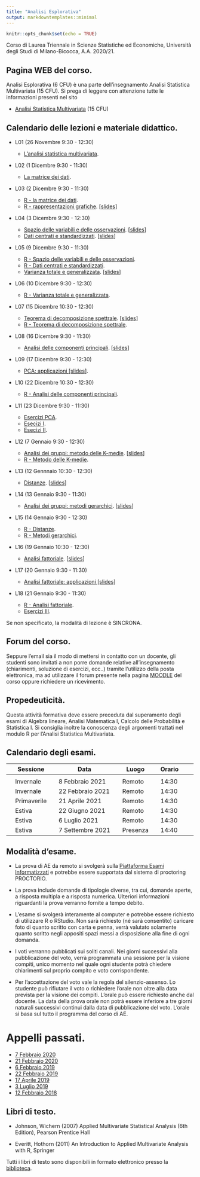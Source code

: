 ```yaml
---
title: "Analisi Esplorativa"
output: markdowntemplates::minimal
---
```


```r
knitr::opts_chunk$set(echo = TRUE)
```

Corso di Laurea Triennale in Scienze Statistiche ed Economiche, Università degli Studi di Milano-Bicocca, A.A. 2020/21.

## Pagina WEB del corso.

Analisi Esplorativa (6 CFU) è una parte dell'insegnamento Analisi Statistica Multivariata (15 CFU). Si prega di leggere con attenzione tutte le informazioni presenti nel sito

* [Analisi Statistica Multivariata](https://aldosolari.github.io/ASM/) (15 CFU)


## Calendario delle lezioni e materiale didattico.

* L01 (26 Novembre 9:30 - 12:30) 

  - [L'analisi statistica multivariata](docs/slides/1_multi.pdf).
  
<!-- settimana 1 -->
* L02 (1 Dicembre 9:30 - 11:30) 

  - [La matrice dei dati](docs/slides/2_dati.pdf).

* L03 (2 Dicembre 9:30 - 11:30) 

  - [R - la matrice dei dati](docs/lab/2_dati.html).
  - [R - rappresentazioni grafiche](docs/lab/3_rapgraf.html). [[slides](docs/slides/3_rapgraf.pdf)]

* L04 (3 Dicembre 9:30 - 12:30) 

  - [Spazio delle variabili e delle osservazioni](docs/appunti/4_spaziBB.pdf). [[slides](docs/slides/4_spazi.pdf)]
  - [Dati centrati e standardizzati](docs/appunti/5_fmatrBB.pdf). [[slides](docs/slides/5_fmatr.pdf)]

<!-- settimana 2 -->

* L05 (9 Dicembre 9:30 - 11:30) 

  - [R - Spazio delle variabili e delle osservazioni](docs/lab/4_spazi.html).
  - [R - Dati centrati e standardizzati](docs/lab/5_fmatr.html).
  - [Varianza totale e generalizzata](docs/appunti/6_varianzeBB.pdf). [[slides](docs/slides/6_varianze.pdf)]
  

* L06 (10 Dicembre 9:30 - 12:30) 
  - [R - Varianza totale e generalizzata](docs/lab/6_varianze.html).

    
<!-- settimana 3 -->

* L07 (15 Dicembre 10:30 - 12:30)

  - [Teorema di decomposizione spettrale](docs/appunti/7_spectralBB.pdf). [[slides](docs/slides/7_spectral.pdf)]
  - [R - Teorema di decomposizione spettrale](docs/lab/7_spectral.html).


* L08 (16 Dicembre 9:30 - 11:30) 

  - [Analisi delle componenti principali](docs/appunti/8_pcaBB.pdf). [[slides](docs/slides/8_pca.pdf)]

* L09 (17 Dicembre 9:30 - 12:30) 

  - [PCA: applicazioni [slides]](docs/slides/9_pca2.pdf).

<!-- settimana 4 -->

* L10 (22 Dicembre 10:30 - 12:30)

  - [R - Analisi delle componenti principali](docs/lab/8_pca.html).

* L11 (23 Dicembre 9:30 - 11:30) 

  - [Esercizi PCA](docs/appunti/15_appBB.pdf).
  - [Esecizi I](docs/esercizi/1_exe.pdf).
  - [Esecizi II](docs/esercizi/2_exe.pdf).

<!-- settimana 5 -->

* L12 (7 Gennaio 9:30 - 12:30) 

  - [Analisi dei gruppi: metodo delle K-medie](docs/appunti/10_kmeansBB.pdf). [[slides](docs/slides/10_kmeans.pdf)]
  - [R - Metodo delle K-medie](docs/lab/10_kmeans.html).

<!-- settimana 6 -->

* L13 (12 Gennnaio 10:30 - 12:30) 

  - [Distanze](docs/appunti/11_distBB.pdf). [[slides](docs/slides/11_dist.pdf)]


* L14 (13 Gennaio 9:30 - 11:30) 

  - [Analisi dei gruppi: metodi gerarchici ](docs/appunti/12_hclustBB.pdf). [[slides](docs/slides/12_hclust.pdf)]


* L15 (14 Gennaio 9:30 - 12:30) 

  - [R - Distanze](docs/lab/11_dist.html).
  - [R - Metodi gerarchici](docs/lab/12_hclust.html).
  
<!-- settimana 7 -->

* L16 (19 Gennaio 10:30 - 12:30) 

  - [Analisi fattoriale](docs/appunti/13_factBB.pdf). [[slides](docs/slides/13_fact.pdf)]

* L17 (20 Gennaio 9:30 - 11:30) 

  - [Analisi fattoriale: applicazioni [slides]](docs/slides/14_fact2.pdf)

* L18 (21 Gennaio 9:30 - 11:30) 

  - [R - Analisi fattoriale](docs/lab/14_fact.html).
  - [Esercizi III](docs/esercizi/16_exeBB.pdf).
  
Se non specificato, la modalità di lezione è SINCRONA.

## Forum del corso. 

Seppure l'email sia il modo di mettersi in contatto con un
docente, gli studenti sono invitati a non porre domande
relative all’insegnamento (chiarimenti, soluzione di esercizi,
ecc..) tramite l‘utilizzo della posta elettronica, ma ad
utilizzare il forum presente nella pagina [MOODLE](https://elearning.unimib.it/) del corso
oppure richiedere un ricevimento.


## Propedeuticità.

Questa attività formativa deve essere preceduta dal superamento degli esami di Algebra lineare, Analisi Matematica I, Calcolo delle Probabilità e Statistica I. Si consiglia inoltre la conoscenza degli argomenti trattati nel modulo R per l'Analisi Statistica Multivariata.



## Calendario degli esami.

|| Sessione || Data || Luogo || Orario ||
|-|-|-|-|-|-|-|-|-|-|
||  || ||  ||  || ||
|| Invernale || 8 Febbraio 2021 || Remoto || 14:30  ||
|| Invernale || 22 Febbraio 2021 || Remoto  || 14:30 ||
|| Primaverile || 21 Aprile 2021 || Remoto  || 14:30 ||
|| Estiva || 22 Giugno 2021 || Remoto  || 14:30 ||
|| Estiva || 6 Luglio 2021 || Remoto  || 14:30 ||
|| Estiva || 7 Settembre 2021 || Presenza  || 14:40 ||


## Modalità d'esame. 

* La prova di AE da remoto si svolgerà sulla [Piattaforma Esami Informatizzati](https://esamionline.elearning.unimib.it/) e potrebbe essere supportata dal sistema di proctoring PROCTORIO. 

* La prova include domande di tipologie diverse, tra cui, domande aperte, a risposta multipla e a risposta numerica.  Ulteriori informazioni riguardanti la prova verranno fornite a tempo debito.

* L'esame si svolgerà interamente al computer e potrebbe essere richiesto di utilizzare R o RStudio. Non sarà richiesto (né sarà consentito) caricare foto di quanto scritto con carta e penna, verrà valutato solamente quanto scritto negli appositi spazi messi a disposizione alla fine di ogni domanda.

* I voti verranno pubblicati sui soliti canali. Nei giorni successivi alla pubblicazione del voto, verrà programmata una sessione per la visione compiti, unico momento nel quale ogni studente potrà chiedere chiarimenti sul proprio compito e voto corrispondente. 

* Per l'accettazione del voto vale la regola del silenzio-assenso. Lo studente può rifiutare il voto o richiedere l'orale non oltre alla data prevista per la visione dei compiti. L'orale può essere richiesto anche dal docente. La data della prova orale non potrà essere inferiore a tre giorni naturali successivi continui dalla data di pubblicazione del voto. L'orale si basa sul tutto il programma del corso di AE. 


# Appelli passati.

* [7 Febbraio 2020](docs/appelli/AE070220.pdf)
* [21 Febbraio 2020](docs/appelli/AE210220.pdf)
* [6 Febbraio 2019](docs/appelli/AE060219.pdf)
* [22 Febbraio 2019](docs/appelli/AE220219.pdf)
* [17 Aprile 2019](docs/appelli/AE170419.pdf)
* [3 Luglio 2019](docs/appelli/AE030719.pdf)
* [12 Febbraio 2018](docs/appelli/AE120218.pdf)



## Libri di testo.


* Johnson, Wichern (2007) Applied Multivariate Statistical Analysis (6th Edition), Pearson Prentice Hall

* Everitt, Hothorn (2011) An Introduction to Applied Multivariate Analysis with R, Springer

Tutti i libri di testo sono disponibili in formato elettronico presso la [biblioteca](https://www.biblio.unimib.it/it/risorse/accesso-alle-risorse-remoto).

